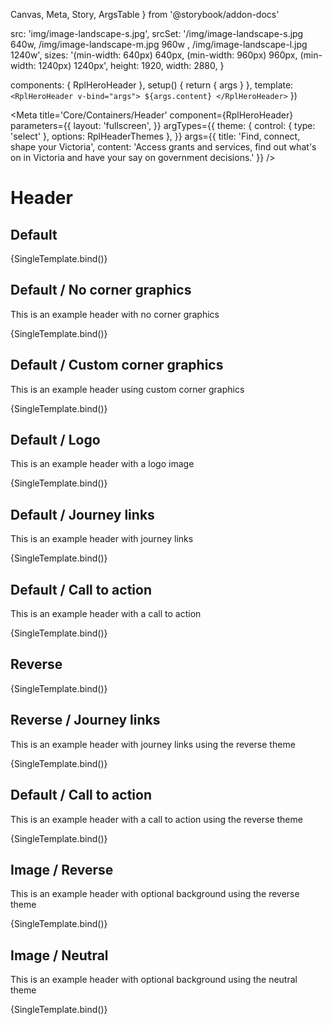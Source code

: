   Canvas,
  Meta,
  Story,
  ArgsTable
} from '@storybook/addon-docs'

  src: 'img/image-landscape-s.jpg',
  srcSet: '/img/image-landscape-s.jpg 640w, /img/image-landscape-m.jpg 960w , /img/image-landscape-l.jpg 1240w',
  sizes: '(min-width: 640px) 640px, (min-width: 960px) 960px, (min-width: 1240px) 1240px',
  height: 1920,
  width: 2880,
}

  components: { RplHeroHeader },
  setup() {
    return { args }
  },
  template: `
    <RplHeroHeader v-bind="args">
      ${args.content}
    </RplHeroHeader>
  `
})

<Meta
  title='Core/Containers/Header'
  component={RplHeroHeader}
  parameters={{
    layout: 'fullscreen',
  }}
  argTypes={{
    theme: {
      control: { type: 'select' },
      options: RplHeaderThemes
    },
  }}
  args={{
    title: 'Find, connect, shape your Victoria',
    content: 'Access grants and services, find out what\'s on in Victoria and have your say on government decisions.'
  }}
/>

# Header
## Default

<ArgsTable of={RplHeroHeader} />

<Canvas>
  <Story
    name='Default'
    play={a11yStoryCheck}
    argTypes={{
      cornerTop: {
        control: { type: 'text' },
      },
      cornerBottom: {
        control: { type: 'text' },
      },
    }}
    args={{
    }}
  >
    {SingleTemplate.bind()}
  </Story>
</Canvas>

## Default / No corner graphics

This is an example header with no corner graphics

<Canvas>
  <Story
    name='Default/No corner graphics'
    play={a11yStoryCheck}
    args={{
      cornerTop: false,
      cornerBottom: false
    }}
  >
    {SingleTemplate.bind()}
  </Story>
</Canvas>

## Default / Custom corner graphics

This is an example header using custom corner graphics

<Canvas>
  <Story
    name='Default/Custom corner graphics'
    play={a11yStoryCheck}
    args={{
      cornerTop: '/img/hero-corner-top.png',
      cornerBottom: '/img/hero-corner-bottom.png'
    }}
  >
    {SingleTemplate.bind()}
  </Story>
</Canvas>

## Default / Logo

This is an example header with a logo image

<Canvas>
  <Story
    name='Default/Logo'
    play={a11yStoryCheck}
    args={{
      cornerTop: true,
      logo: {
        src: svgPlaceholder({ width: 300, height: 200 }),
        alt: 'A description of the logo'
      }
    }}
  >
    {SingleTemplate.bind()}
  </Story>
</Canvas>

## Default / Journey links

This is an example header with journey links

<Canvas>
  <Story
    name='Default/Journey links'
    play={a11yStoryCheck}
    args={{
      links: {
        title: 'Want to know more',
        items: [
          {text: 'First links', url: '#first'},
          {text: 'Second link', url: '#second'},
          {text: 'A third link', url: '#third'},
        ]
      }
    }}
  >
    {SingleTemplate.bind()}
  </Story>
</Canvas>

## Default / Call to action

This is an example header with a call to action

<Canvas>
  <Story
    name='Default/Call to action'
    play={a11yStoryCheck}
    args={{
      primaryAction: { text: 'Primary action', url: '#primary' },
      secondaryAction: { title: 'Want to know more', text: 'Secondary action', url: '#secondary' },
    }}
  >
    {SingleTemplate.bind()}
  </Story>
</Canvas>

## Reverse

<ArgsTable of={RplHeroHeader} />

<Canvas>
  <Story
    name='Reverse'
    play={a11yStoryCheck}
    argTypes={{
      cornerTop: {
        control: { type: 'text' },
      },
      cornerBottom: {
        control: { type: 'text' },
      },
    }}
    args={{
      theme: 'reverse',
    }}
  >
    {SingleTemplate.bind()}
  </Story>
</Canvas>

## Reverse / Journey links

This is an example header with journey links using the reverse theme

<Canvas>
  <Story
    name='Reverse/Journey links'
    play={a11yStoryCheck}
    args={{
      theme: 'reverse',
      links: {
        title: 'Want to know more',
        items: [
          {text: 'First links', url: '#first'},
          {text: 'Second link', url: '#second'},
          {text: 'A third link', url: '#third'},
        ]
      }
    }}
  >
    {SingleTemplate.bind()}
  </Story>
</Canvas>

## Default / Call to action

This is an example header with a call to action using the reverse theme

<Canvas>
  <Story
    name='Reverse/Call to action'
    play={a11yStoryCheck}
    args={{
      theme: 'reverse',
      primaryAction: { text: 'Primary action', url: '#primary' },
      secondaryAction: { title: 'Want to know more', text: 'Secondary action', url: '#secondary' },
    }}
  >
    {SingleTemplate.bind()}
  </Story>
</Canvas>

## Image / Reverse

This is an example header with optional background using the reverse theme

<Canvas>
  <Story
    name='Image/Reverse'
    play={a11yStoryCheck}
    args={{
      theme: 'reverse',
      background: backgroundSample,
      cornerTop: false,
      cornerBottom: false
    }}
  >
    {SingleTemplate.bind()}
  </Story>
</Canvas>

## Image / Neutral

This is an example header with optional background using the neutral theme

<Canvas>
  <Story
    name='Image/Neutral'
    play={a11yStoryCheck}
    args={{
      theme: 'neutral',
      background: backgroundSample,
      cornerTop: false,
      cornerBottom: false
    }}
  >
    {SingleTemplate.bind()}
  </Story>
</Canvas>
